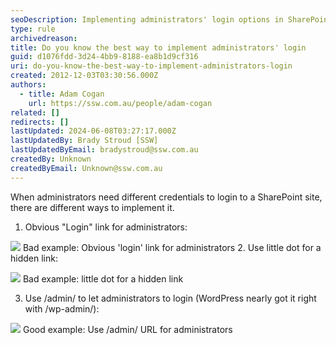 ```yaml
---
seoDescription: Implementing administrators' login options in SharePoint sites, including a straightforward "Login" link and alternative methods such as using a hidden dot or custom URL.
type: rule
archivedreason:
title: Do you know the best way to implement administrators' login
guid: d1076fdd-3d24-4bb9-8188-ea8b1d9cf316
uri: do-you-know-the-best-way-to-implement-administrators-login
created: 2012-12-03T03:30:56.000Z
authors:
  - title: Adam Cogan
    url: https://ssw.com.au/people/adam-cogan
related: []
redirects: []
lastUpdated: 2024-06-08T03:27:17.000Z
lastUpdatedBy: Brady Stroud [SSW]
lastUpdatedByEmail: bradystroud@ssw.com.au
createdBy: Unknown
createdByEmail: Unknown@ssw.com.au
---
```


When administrators need different credentials to login to a SharePoint site, there are different ways to implement it.
1. Obvious "Login" link for administrators:

![](/uploads/rules/do-you-know-the-best-way-to-implement-administrators-login/LoginLink.png)
Bad example: Obvious 'login' link for administrators 2. Use little dot for a hidden link:

![](/uploads/rules/do-you-know-the-best-way-to-implement-administrators-login/HiddenDotLink.png)
Bad example: little dot for a hidden link

3. Use /admin/ to let administrators to login (WordPress nearly got it right with /wp-admin/):

![](/uploads/rules/do-you-know-the-best-way-to-implement-administrators-login/AdminURL.png)
Good example: Use /admin/ URL for administrators
